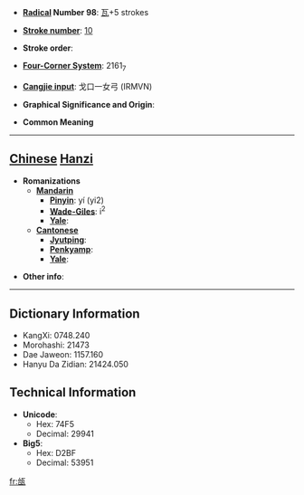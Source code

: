 * '''[[Wiktionary:Chinese radical index| Radical]] Number 98''': [[Wiktionary:Chinese radical index 瓦|瓦]]+5 strokes

* '''[[Wiktionary:Chinese total strokes index|Stroke number]]''': [[Wiktionary:Chinese total strokes index 10|10]]

* '''Stroke order''': 

* '''[[Wiktionary:Chinese four corner index|Four-Corner System]]''': 2161<sub>7</sub>

* '''[[Wiktionary:Chinese Cangjie index|Cangjie input]]''': 戈口一女弓 (IRMVN)

* '''Graphical Significance and Origin''': 

* '''Common Meaning'''

----

== [[Chinese]] [[Hanzi]] ==

* '''Romanizations'''
** '''[[Mandarin]]'''
*** '''[[Pinyin]]''': yí (yi2)
*** '''[[Wade-Giles]]''': i<sup>2</sup>
*** '''[[Yale]]''': 
** '''[[Cantonese]]'''
*** '''[[Jyutping]]''':
*** '''[[Penkyamp]]''': 
*** '''[[Yale]]''': 

* '''Other info''': 

----

== Dictionary Information ==

* KangXi: 0748.240
* Morohashi: 21473
* Dae Jaweon: 1157.160
* Hanyu Da Zidian: 21424.050

== Technical Information ==

* '''Unicode''':
** Hex: 74F5
** Decimal: 29941
* '''Big5''':
** Hex: D2BF
** Decimal: 53951

[[fr:瓵]]